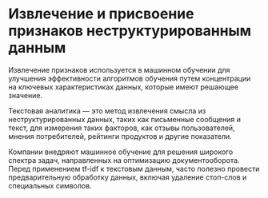

# Извлечение и присвоение признаков неструктурированным данным

Извлечение признаков используется в машинном обучении для улучшения эффективности алгоритмов обучения путем концентрации на ключевых характеристиках данных, которые имеют решающее значение.

Текстовая аналитика — это метод извлечения смысла из неструктурированных данных, таких как письменные сообщения и текст, для измерения таких факторов, как отзывы пользователей, мнения потребителей, рейтинги продуктов и другие показатели.

Компании внедряют машинное обучение для решения широкого спектра задач, направленных на оптимизацию документооборота. Перед применением tf-idf к текстовым данным, часто полезно провести предварительную обработку данных, включая удаление стоп-слов и специальных символов.
